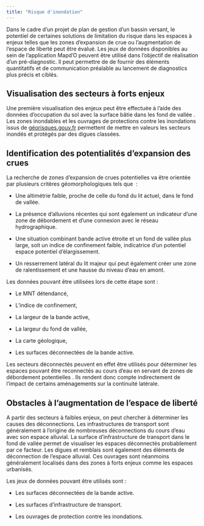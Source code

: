 ```yaml
---
title: "Risque d'inondation" 
---
```


Dans le cadre d'un projet de plan de gestion d'un bassin versant, le potentiel de certaines solutions de limitation du risque dans les espaces à enjeux telles que les zones d'expansion de crue ou l'augmentation de l'espace de liberté peut être évalué. Les jeux de données disponibles au sein de l'application Mapd'O peuvent être utilisé dans l'objectif de réalisation d'un pré-diagnostic. Il peut permettre de de fournir des éléments quantitatifs et de communication préalable au lancement de diagnostics plus précis et ciblés.

## Visualisation des secteurs à forts enjeux

Une première visualisation des enjeux peut être effectuée à l'aide des données d'occupation du sol avec la surface bâtie dans les fond de vallée . Les zones inondables et les ouvrages de protections contre les inondations issus de [géorisques.gouv.fr](https://www.georisques.gouv.fr/) permettent de mettre en valeurs les secteurs inondés et protégés par des digues classées.

## Identification des potentialités d'expansion des crues

La recherche de zones d'expansion de crues potentielles va être orientée par plusieurs critères géomorphologiques tels que  : 

-   Une altimétrie faible, proche de celle du fond du lit actuel, dans le fond de vallée.

-   La présence d'alluvions récentes qui sont également un indicateur d'une zone de débordement et d'une connexion avec le réseau hydrographique.

-   Une situation combinant bande active étroite et un fond de vallée plus large, soit un indice de confinement faible, indicatrice d'un potentiel espace potentiel d'élargissement.

-   Un resserrement latéral du lit majeur qui peut également créer une zone de ralentissement et une hausse du niveau d'eau en amont.

Les données pouvant être utilisées lors de cette étape sont :

-   Le MNT détendancé,

-   L'indice de confinement,

-   La largeur de la bande active,

-   La largeur du fond de vallée,

-   La carte géologique,

-   Les surfaces déconnectées de la bande active.

Les secteurs déconnectés peuvent en effet être utilisés pour déterminer les espaces pouvant être reconnectés au cours d'eau en servant de zones de débordement potentielles . Ils rendent donc compte indirectement de l'impact de certains aménagements sur la continuité latérale.

## Obstacles à l'augmentation de l'espace de liberté

A partir des secteurs à faibles enjeux, on peut chercher à déterminer les causes des déconnections. Les infrastructures de transport sont généralement à l'origine de nombreuses déconnections du cours d'eau avec son espace alluvial. La surface d'infrastructure de transport dans le fond de vallée permet de visualiser les espaces déconnectés probablement par ce facteur. Les digues et remblais sont également des éléments de déconnection de l'espace alluvial. Ces ouvrages sont néanmoins généralement localisés dans des zones à forts enjeux comme les espaces urbanisés.

Les jeux de données pouvant être utilisés sont : 

-   Les surfaces déconnectées de la bande active.

<!-- -->

-   Les surfaces d'infrastructure de transport.

-   Les ouvrages de protection contre les inondations.
